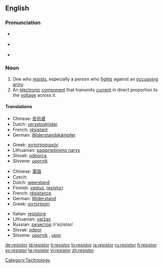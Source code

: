 ==English==

===Pronunciation===
* {{a|UK}} {{IPA|/rɪ'zɪstə/}}
* {{a|US}} {{IPA|/rɪ'zɪstɚ/}}
* {{rhymes|ɪstə(r)}}

===Noun===
{{en-noun}}

# One who [[resist]]s, especially a person who [[fight]]s against an [[occupy]]ing [[army]].
# An [[electronic]] [[component]] that transmits [[current]] in direct proportion to the [[voltage]] across it.

====Translations====
{{trans-top|One who resists, especially a person who fights against an occupying army}}
* Chinese: [[反抗]][[者]]
* Dutch: [[verzetsstrijder]] {{m}}
* French: [[résistant]] {{m}}
* German: [[Widerstandskämpfer]] {{m}}
{{trans-mid}}
* Greek: [[αντιστασιακός]] {{m}}
* Lithuanian: [[pasipriešinimo narys]] {{m}}
* Slovak: [[odporca]] {{m}}
* Slovene: [[upornik]] {{m}}
{{trans-bottom}}

{{trans-top|An electronic component that transmits current in direct proportion to the voltage across it}}
* Chinese: [[電阻]]
* Czech: {{t|cs|odpor|m}}
* Dutch: [[weerstand]] {{m}}
* Finnish: [[vastus]], [[resistori]]
* French: [[résistance]] {{f}}
* German: [[Widerstand]] {{m}}
* Greek: [[αντίσταση]] {{f}}
{{trans-mid}}
* Italian: [[resistore]] {{m}}
* Lithuanian: [[varžas]] {{f}}
* Russian: [[резистор]] /r'ezístor/ {{m}}
* Slovak: [[odpor]] {{m}}
* Slovene: [[upornik]] {{m}}, [[upor]] {{m}}
{{trans-bottom}}

[[Category:Technology]]

[[de:resistor]]
[[id:resistor]]
[[it:resistor]]
[[lo:resistor]]
[[ja:resistor]]
[[ru:resistor]]
[[fi:resistor]]
[[sv:resistor]]
[[ta:resistor]]
[[vi:resistor]]
[[zh:resistor]]